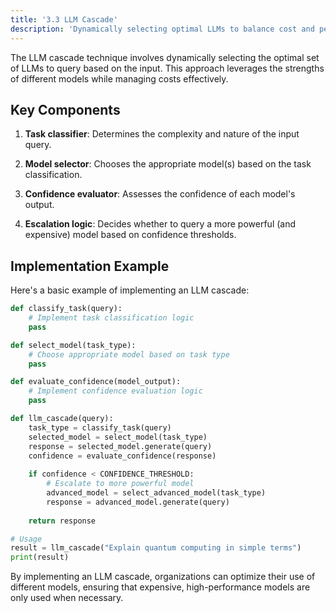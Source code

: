 ```yaml
---
title: '3.3 LLM Cascade'
description: 'Dynamically selecting optimal LLMs to balance cost and performance'
---
```


The LLM cascade technique involves dynamically selecting the optimal set of LLMs to query based on the input. This approach leverages the strengths of different models while managing costs effectively.

## Key Components

1. **Task classifier**: Determines the complexity and nature of the input query.

2. **Model selector**: Chooses the appropriate model(s) based on the task classification.

3. **Confidence evaluator**: Assesses the confidence of each model's output.

4. **Escalation logic**: Decides whether to query a more powerful (and expensive) model based on confidence thresholds.

## Implementation Example

Here's a basic example of implementing an LLM cascade:

```python
def classify_task(query):
    # Implement task classification logic
    pass

def select_model(task_type):
    # Choose appropriate model based on task type
    pass

def evaluate_confidence(model_output):
    # Implement confidence evaluation logic
    pass

def llm_cascade(query):
    task_type = classify_task(query)
    selected_model = select_model(task_type)
    response = selected_model.generate(query)
    confidence = evaluate_confidence(response)
    
    if confidence < CONFIDENCE_THRESHOLD:
        # Escalate to more powerful model
        advanced_model = select_advanced_model(task_type)
        response = advanced_model.generate(query)
    
    return response

# Usage
result = llm_cascade("Explain quantum computing in simple terms")
print(result)
```

By implementing an LLM cascade, organizations can optimize their use of different models, ensuring that expensive, high-performance models are only used when necessary.